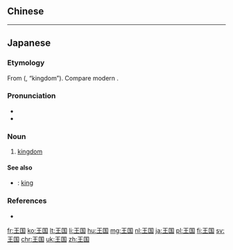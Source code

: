 ==Chinese==
{{zh-see|王國}}

----

==Japanese==
{{ja-kanjitab|おう|こく|yomi=on}}

===Etymology===
From {{etyl|ltc|ja|sort=おうこく}} {{m|ltc|王國}} ({{IPAchar|/hjwang kwok/}}, “kingdom”). Compare modern {{cog|zh|王国|tr=wángguó}}.

===Pronunciation===
* {{l|ja|sc=Latn|音読み|On'yomi}}
* {{IPA|lang=ja|[o̞ːko̞kɯᵝ]|[o̞ːko̞kɯ̥ᵝ]}}

===Noun===
{{ja-noun|おうこく|kyu=王國|hhira=わうこく}}

# [[kingdom]]

====See also====
* {{ja-r|国王|こくおう}}: [[king]]

===References===
* {{R:Shogakukan}}

[[fr:王国]]
[[ko:王国]]
[[lt:王国]]
[[li:王国]]
[[hu:王国]]
[[mg:王国]]
[[nl:王国]]
[[ja:王国]]
[[pl:王国]]
[[fi:王国]]
[[sv:王国]]
[[chr:王国]]
[[uk:王国]]
[[zh:王国]]